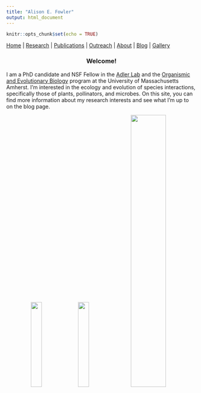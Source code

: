 ```yaml
---
title: "Alison E. Fowler"
output: html_document
---
```


```r
knitr::opts_chunk$set(echo = TRUE)
```

[Home](index.html)  |  [Research](research.html)  |  [Publications](pubs.html)  |  [Outreach](outreach.html)  |  [About](about.html) | [Blog](blog.html) | [Gallery](gallery.html)

<center>
### Welcome! 
</center>

I am a PhD candidate and NSF Fellow in the [Adler Lab](https://blogs.umass.edu/lynnadler/) and the [Organismic and Evolutionary Biology](https://gpls.cns.umass.edu/oeb) program at the University of Massachusetts Amherst. I'm interested in the ecology and evolution of species interactions, specifically those of plants, pollinators, and microbes. On this site, you can find more information about my research interests and see what I'm up to on the blog page. 

<center> <img src="images/IMG_1230.JPG" width="24%">
<img src="images/IMG_1307.JPG" width="24%">
<img src="images/IMG_1530.JPG" width="43%"> </center>
